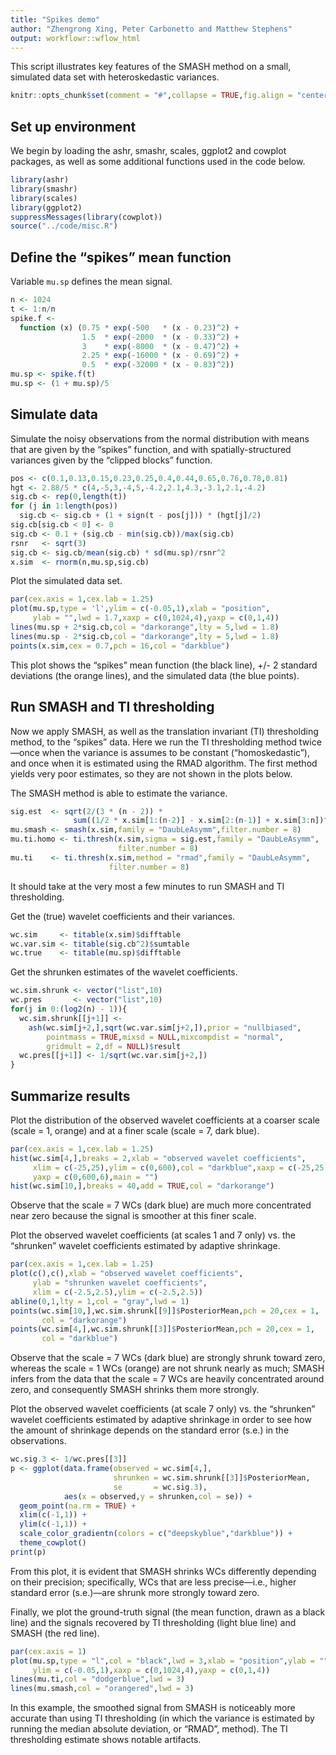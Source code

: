 ```yaml
---
title: "Spikes demo"
author: "Zhengrong Xing, Peter Carbonetto and Matthew Stephens"
output: workflowr::wflow_html
---
```


This script illustrates key features of the SMASH method on a small,
simulated data set with heteroskedastic variances.

```r
knitr::opts_chunk$set(comment = "#",collapse = TRUE,fig.align = "center")
```

Set up environment
------------------

We begin by loading the ashr, smashr, scales, ggplot2 and cowplot
packages, as well as some additional functions used in the code below.

```r
library(ashr)
library(smashr)
library(scales)
library(ggplot2)
suppressMessages(library(cowplot))
source("../code/misc.R")
```

Define the "spikes" mean function
---------------------------------

Variable `mu.sp` defines the mean signal. 

```r
n <- 1024
t <- 1:n/n
spike.f <-
  function (x) (0.75 * exp(-500   * (x - 0.23)^2) +
                1.5  * exp(-2000  * (x - 0.33)^2) +
                3    * exp(-8000  * (x - 0.47)^2) +
                2.25 * exp(-16000 * (x - 0.69)^2) +
                0.5  * exp(-32000 * (x - 0.83)^2))
mu.sp <- spike.f(t)
mu.sp <- (1 + mu.sp)/5
```

Simulate data
-------------

Simulate the noisy observations from the normal distribution with
means that are given by the "spikes" function, and with
spatially-structured variances given by the "clipped blocks" function.

```r
pos <- c(0.1,0.13,0.15,0.23,0.25,0.4,0.44,0.65,0.76,0.78,0.81)
hgt <- 2.88/5 * c(4,-5,3,-4,5,-4.2,2.1,4.3,-3.1,2.1,-4.2)
sig.cb <- rep(0,length(t))
for (j in 1:length(pos)) 
  sig.cb <- sig.cb + (1 + sign(t - pos[j])) * (hgt[j]/2)
sig.cb[sig.cb < 0] <- 0
sig.cb <- 0.1 + (sig.cb - min(sig.cb))/max(sig.cb)
rsnr   <- sqrt(3)
sig.cb <- sig.cb/mean(sig.cb) * sd(mu.sp)/rsnr^2
x.sim  <- rnorm(n,mu.sp,sig.cb)
```

Plot the simulated data set.

```r
par(cex.axis = 1,cex.lab = 1.25)
plot(mu.sp,type = 'l',ylim = c(-0.05,1),xlab = "position",
     ylab = "",lwd = 1.7,xaxp = c(0,1024,4),yaxp = c(0,1,4))
lines(mu.sp + 2*sig.cb,col = "darkorange",lty = 5,lwd = 1.8)
lines(mu.sp - 2*sig.cb,col = "darkorange",lty = 5,lwd = 1.8)
points(x.sim,cex = 0.7,pch = 16,col = "darkblue")
```

This plot shows the "spikes" mean function (the black line), +/- 2
standard deviations (the orange lines), and the simulated data (the
blue points).
  
Run SMASH and TI thresholding
-----------------------------

Now we apply SMASH, as well as the translation invariant (TI)
thresholding method, to the "spikes" data. Here we run the TI
thresholding method twice---once when the variance is assumes to be
constant ("homoskedastic"), and once when it is estimated using the
RMAD algorithm. The first method yields very poor estimates, so they
are not shown in the plots below.

The SMASH method is able to estimate the variance.

```r
sig.est  <- sqrt(2/(3 * (n - 2)) *
              sum((1/2 * x.sim[1:(n-2)] - x.sim[2:(n-1)] + x.sim[3:n])^2/2))
mu.smash <- smash(x.sim,family = "DaubLeAsymm",filter.number = 8)
mu.ti.homo <- ti.thresh(x.sim,sigma = sig.est,family = "DaubLeAsymm",
                        filter.number = 8)
mu.ti    <- ti.thresh(x.sim,method = "rmad",family = "DaubLeAsymm",
                      filter.number = 8)
```

It should take at the very most a few minutes to run SMASH and TI
thresholding.

Get the (true) wavelet coefficients and their variances.

```r
wc.sim     <- titable(x.sim)$difftable
wc.var.sim <- titable(sig.cb^2)$sumtable
wc.true    <- titable(mu.sp)$difftable
```

Get the shrunken estimates of the wavelet coefficients.

```r
wc.sim.shrunk <- vector("list",10)
wc.pres       <- vector("list",10)
for(j in 0:(log2(n) - 1)){
  wc.sim.shrunk[[j+1]] <-
    ash(wc.sim[j+2,],sqrt(wc.var.sim[j+2,]),prior = "nullbiased",
        pointmass = TRUE,mixsd = NULL,mixcompdist = "normal",
        gridmult = 2,df = NULL)$result
  wc.pres[[j+1]] <- 1/sqrt(wc.var.sim[j+2,])
}
```

Summarize results
-----------------

Plot the distribution of the observed wavelet coefficients at a
coarser scale (scale = 1, orange) and at a finer scale (scale = 7,
dark blue). 

```r
par(cex.axis = 1,cex.lab = 1.25)
hist(wc.sim[4,],breaks = 2,xlab = "observed wavelet coefficients",
     xlim = c(-25,25),ylim = c(0,600),col = "darkblue",xaxp = c(-25,25,10),
     yaxp = c(0,600,6),main = "")
hist(wc.sim[10,],breaks = 40,add = TRUE,col = "darkorange")
```

Observe that the scale = 7 WCs (dark blue) are much more concentrated
near zero because the signal is smoother at this finer scale.

Plot the observed wavelet coefficients (at scales 1 and 7 only)
vs. the "shrunken" wavelet coefficients estimated by adaptive
shrinkage.

```r
par(cex.axis = 1,cex.lab = 1.25)
plot(c(),c(),xlab = "observed wavelet coefficients",
     ylab = "shrunken wavelet coefficients",
     xlim = c(-2.5,2.5),ylim = c(-2.5,2.5))
abline(0,1,lty = 1,col = "gray",lwd = 1)
points(wc.sim[10,],wc.sim.shrunk[[9]]$PosteriorMean,pch = 20,cex = 1,
       col = "darkorange")
points(wc.sim[4,],wc.sim.shrunk[[3]]$PosteriorMean,pch = 20,cex = 1,
       col = "darkblue")
```

Observe that the scale = 7 WCs (dark blue) are strongly shrunk toward
zero, whereas the scale = 1 WCs (orange) are not shrunk nearly as
much; SMASH infers from the data that the scale = 7 WCs are heavily
concentrated around zero, and consequently SMASH shrinks them more
strongly.

Plot the observed wavelet coefficients (at scale 7 only) vs. the
"shrunken" wavelet coefficients estimated by adaptive shrinkage in
order to see how the amount of shrinkage depends on the standard error
(s.e.) in the observations.

```r
wc.sig.3 <- 1/wc.pres[[3]]
p <- ggplot(data.frame(observed = wc.sim[4,],
                       shrunken = wc.sim.shrunk[[3]]$PosteriorMean,
                       se       = wc.sig.3),
            aes(x = observed,y = shrunken,col = se)) +
  geom_point(na.rm = TRUE) +
  xlim(c(-1,1)) +
  ylim(c(-1,1)) +
  scale_color_gradientn(colors = c("deepskyblue","darkblue")) +
  theme_cowplot()
print(p)
```

From this plot, it is evident that SMASH shrinks WCs differently
depending on their precision; specifically, WCs that are less
precise---i.e., higher standard error (s.e.)---are shrunk more
strongly toward zero.

Finally, we plot the ground-truth signal (the mean function, drawn as
a black line) and the signals recovered by TI thresholding (light blue
line) and SMASH (the red line). 

```r
par(cex.axis = 1)
plot(mu.sp,type = "l",col = "black",lwd = 3,xlab = "position",ylab = "",
     ylim = c(-0.05,1),xaxp = c(0,1024,4),yaxp = c(0,1,4))
lines(mu.ti,col = "dodgerblue",lwd = 3)
lines(mu.smash,col = "orangered",lwd = 3)
```

In this example, the smoothed signal from SMASH is noticeably more
accurate than using TI thresholding (in which the variance is
estimated by running the median absolute deviation, or "RMAD",
method). The TI thresholding estimate shows notable artifacts.
